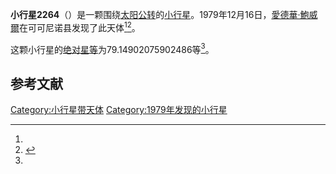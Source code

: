 {{Infobox planet
| bgcolour = #FFFFC0
| name = 2264 Sabrina
| symbol = 
| image = 
| caption = 
| discovery = yes
| discovery_ref = 
| discoverer = [[愛德華·鮑威爾|愛德華·鮑威爾]]
| discovery_site = [[可可尼诺县|可可尼诺县]] 
| discovered = 1979年12月16日
| designations = yes
| mp_name = 
| named_after = 
| alt_names = 1979 YK/ 1932 JD / 1932 KB / 1933 SU / 1939 VJ / 1944 RJ / 1949 MW / 1966 QK / 1966 RP / 1970 HM / 1972 TL7 / 1975 ED2 / 1976 GZ3 / 1976 JT1 / 1977 FJ / 1977 RS1 / 1978 WY4
| mp_category = [[主带小行星|主带小行星]]
| orbit_ref = <ref name="a">[http://ssd.jpl.nasa.gov/sbdb.cgi?sstr=2264 2264 Sabrina] {{Wayback|url=http://ssd.jpl.nasa.gov/sbdb.cgi?sstr=2264 |date=20210723054204 }}，小行星數據庫瀏覽器（JPL Small-Body Database Browser）－[[美国国家航空航天局|美国国家航空航天局]]喷气推进实验室</ref>
| epoch = 2456400.5 (2013年4月18日更新)
| aphelion = {{convert|3.675460989416941|AU|km|3|abbr=on|lk=out}}
| perihelion = {{convert|2.580788522251451|AU|km|3|abbr=on}}
| semimajor = {{convert|3.128124755834196|AU|km|3|abbr=on}}
| eccentricity = 0.174972636
| period = 2020.805544 [[日|日]]<br />5.53[[儒略年|儒略年]]
| avg_speed = 
| inclination = .1582528907263177
| asc_node = 240.2528178208369
| mean_anomaly = 
| arg_peri = 79.14902075902486
| satellites = 
| physical_characteristics = yes
| dimensions = 
| mass = 
| density = 
| surface_grav = 
| escape_velocity = 
| sidereal_day = 
| axial_tilt = 
| pole_ecliptic_lat = 
| pole_ecliptic_lon = 
| albedo = 
| temperatures= 
| temp_name1 = 
| mean_temp_1 = 
| max_temp_1 = 
| temp_name2 = 
| max_temp_2 = 
| spectral_type = 
| abs_magnitude = 79.14902075902486
}}

'''小行星2264'''（{{lang-en|2264 Sabrina}}）是一颗围绕[[太阳|太阳]][[公转|公转]]的[[小行星|小行星]]。1979年12月16日，[[愛德華·鮑威爾|愛德華·鮑威爾]]在可可尼诺县发现了此天体<ref name="a" /><ref>{{cite news|title=小行星列表|url=http://cfa-www.harvard.edu/iau/lists/NumberedMPs.txt|accessdate=2013-07-08|newspaper=哈佛大学|archive-date=2008-05-17|archive-url=https://web.archive.org/web/20080517010638/http://cfa-www.harvard.edu/iau/lists/NumberedMPs.txt|dead-url=no}}</ref>。

这颗小行星的[[绝对星等|绝对星等]]为79.14902075902486等<ref name="a" />。

==参考文献==
{{reflist}}
{{Minor Planet Number|[[小行星2263|小行星2263]]|[[小行星2265|小行星2265]]}}

{{小天体}}

[[Category:小行星带天体|Category:小行星带天体]]
[[Category:1979年发现的小行星|Category:1979年发现的小行星]]

{{asteroid-stub}}